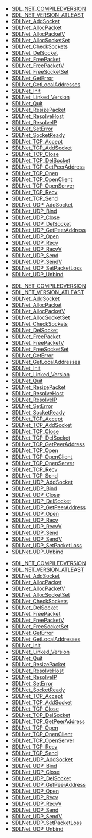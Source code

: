 <!-- DO NOT HAND-EDIT CATEGORY LISTS, THEY ARE AUTOGENERATED AND WILL BE OVERWRITTEN, BASED ON TAGS IN INDIVIDUAL PAGE FOOTERS. EDIT THOSE INSTEAD. -->
<!-- BEGIN CATEGORY LIST -->
* [[SDL_NET_COMPILEDVERSION]]
* [[SDL_NET_VERSION_ATLEAST]]
* [[SDLNet_AddSocket]]
* [[SDLNet_AllocPacket]]
* [[SDLNet_AllocPacketV]]
* [[SDLNet_AllocSocketSet]]
* [[SDLNet_CheckSockets]]
* [[SDLNet_DelSocket]]
* [[SDLNet_FreePacket]]
* [[SDLNet_FreePacketV]]
* [[SDLNet_FreeSocketSet]]
* [[SDLNet_GetError]]
* [[SDLNet_GetLocalAddresses]]
* [[SDLNet_Init]]
* [[SDLNet_Linked_Version]]
* [[SDLNet_Quit]]
* [[SDLNet_ResizePacket]]
* [[SDLNet_ResolveHost]]
* [[SDLNet_ResolveIP]]
* [[SDLNet_SetError]]
* [[SDLNet_SocketReady]]
* [[SDLNet_TCP_Accept]]
* [[SDLNet_TCP_AddSocket]]
* [[SDLNet_TCP_Close]]
* [[SDLNet_TCP_DelSocket]]
* [[SDLNet_TCP_GetPeerAddress]]
* [[SDLNet_TCP_Open]]
* [[SDLNet_TCP_OpenClient]]
* [[SDLNet_TCP_OpenServer]]
* [[SDLNet_TCP_Recv]]
* [[SDLNet_TCP_Send]]
* [[SDLNet_UDP_AddSocket]]
* [[SDLNet_UDP_Bind]]
* [[SDLNet_UDP_Close]]
* [[SDLNet_UDP_DelSocket]]
* [[SDLNet_UDP_GetPeerAddress]]
* [[SDLNet_UDP_Open]]
* [[SDLNet_UDP_Recv]]
* [[SDLNet_UDP_RecvV]]
* [[SDLNet_UDP_Send]]
* [[SDLNet_UDP_SendV]]
* [[SDLNet_UDP_SetPacketLoss]]
* [[SDLNet_UDP_Unbind]]
<!-- END CATEGORY LIST -->
* [[SDL_NET_COMPILEDVERSION]]
* [[SDL_NET_VERSION_ATLEAST]]
* [[SDLNet_AddSocket]]
* [[SDLNet_AllocPacket]]
* [[SDLNet_AllocPacketV]]
* [[SDLNet_AllocSocketSet]]
* [[SDLNet_CheckSockets]]
* [[SDLNet_DelSocket]]
* [[SDLNet_FreePacket]]
* [[SDLNet_FreePacketV]]
* [[SDLNet_FreeSocketSet]]
* [[SDLNet_GetError]]
* [[SDLNet_GetLocalAddresses]]
* [[SDLNet_Init]]
* [[SDLNet_Linked_Version]]
* [[SDLNet_Quit]]
* [[SDLNet_ResizePacket]]
* [[SDLNet_ResolveHost]]
* [[SDLNet_ResolveIP]]
* [[SDLNet_SetError]]
* [[SDLNet_SocketReady]]
* [[SDLNet_TCP_Accept]]
* [[SDLNet_TCP_AddSocket]]
* [[SDLNet_TCP_Close]]
* [[SDLNet_TCP_DelSocket]]
* [[SDLNet_TCP_GetPeerAddress]]
* [[SDLNet_TCP_Open]]
* [[SDLNet_TCP_OpenClient]]
* [[SDLNet_TCP_OpenServer]]
* [[SDLNet_TCP_Recv]]
* [[SDLNet_TCP_Send]]
* [[SDLNet_UDP_AddSocket]]
* [[SDLNet_UDP_Bind]]
* [[SDLNet_UDP_Close]]
* [[SDLNet_UDP_DelSocket]]
* [[SDLNet_UDP_GetPeerAddress]]
* [[SDLNet_UDP_Open]]
* [[SDLNet_UDP_Recv]]
* [[SDLNet_UDP_RecvV]]
* [[SDLNet_UDP_Send]]
* [[SDLNet_UDP_SendV]]
* [[SDLNet_UDP_SetPacketLoss]]
* [[SDLNet_UDP_Unbind]]
<!-- END CATEGORY LIST -->
* [[SDL_NET_COMPILEDVERSION]]
* [[SDL_NET_VERSION_ATLEAST]]
* [[SDLNet_AddSocket]]
* [[SDLNet_AllocPacket]]
* [[SDLNet_AllocPacketV]]
* [[SDLNet_AllocSocketSet]]
* [[SDLNet_CheckSockets]]
* [[SDLNet_DelSocket]]
* [[SDLNet_FreePacket]]
* [[SDLNet_FreePacketV]]
* [[SDLNet_FreeSocketSet]]
* [[SDLNet_GetError]]
* [[SDLNet_GetLocalAddresses]]
* [[SDLNet_Init]]
* [[SDLNet_Linked_Version]]
* [[SDLNet_Quit]]
* [[SDLNet_ResizePacket]]
* [[SDLNet_ResolveHost]]
* [[SDLNet_ResolveIP]]
* [[SDLNet_SetError]]
* [[SDLNet_SocketReady]]
* [[SDLNet_TCP_Accept]]
* [[SDLNet_TCP_AddSocket]]
* [[SDLNet_TCP_Close]]
* [[SDLNet_TCP_DelSocket]]
* [[SDLNet_TCP_GetPeerAddress]]
* [[SDLNet_TCP_Open]]
* [[SDLNet_TCP_OpenClient]]
* [[SDLNet_TCP_OpenServer]]
* [[SDLNet_TCP_Recv]]
* [[SDLNet_TCP_Send]]
* [[SDLNet_UDP_AddSocket]]
* [[SDLNet_UDP_Bind]]
* [[SDLNet_UDP_Close]]
* [[SDLNet_UDP_DelSocket]]
* [[SDLNet_UDP_GetPeerAddress]]
* [[SDLNet_UDP_Open]]
* [[SDLNet_UDP_Recv]]
* [[SDLNet_UDP_RecvV]]
* [[SDLNet_UDP_Send]]
* [[SDLNet_UDP_SendV]]
* [[SDLNet_UDP_SetPacketLoss]]
* [[SDLNet_UDP_Unbind]]
<!-- END CATEGORY LIST -->
